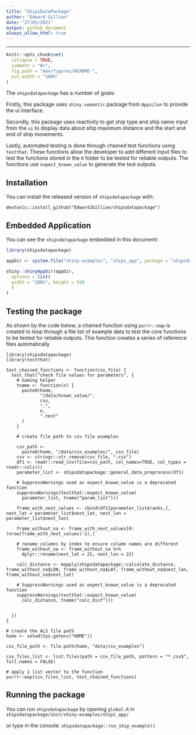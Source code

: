 ```yaml
---
title: "ShipsDataPackage"
author: "Edward Gillian"
date: "27/05/2021"
output: github_document
always_allow_html: true
---
```



---

<!-- README.md is generated from README.Rmd. Please edit that file -->

```r
knitr::opts_chunk$set(
  collapse = TRUE,
  comment = "#>",
  fig.path = "man/figures/README-",
  out.width = "100%"
)
```

<!-- badges: start -->
<!-- badges: end -->

The `shipsdatapackage` has a number of goals: 


Firstly, this package uses `shiny.semantic` package from `Appsilon` to provide the ui interface.

Secondly, this package uses reactivity to get ship type and ship name input from the `ui` to display data about ship maximum distance and the start and end of ship movements.

Lastly, automated testing is done through chained test functions using `testthat`. These functions allow the developer to add different input files to test the functions stored in the `R` folder to be tested for reliable outputs. The functions use `expect_known_value` to generate the test outputs.

## Installation

You can install the released version of `shipsdatapackage` with:

```
devtools::install_github("EdwardJGillian/shipsdatapackage")
```

## Embedded Application

You can see the `shipsdatapackage` embedded in this document:

```r
library(shipsdatapackage)

appDir <- system.file("shiny-examples", "ships_app", package = "shipsdatapackage")

shiny::shinyAppDir(appDir,
  options = list(
  width = "100%", height = 550
  )
)
```

## Testing the package

As shown by the code below, a chained function using `purrr::map` is created to loop through a file list of example data to test the core functions  to be tested for reliable outputs. This function creates a series of reference files automatically

```
library(shipsdatapackage)
library(testthat)

test_chained_functions <- function(csv_file) {
  test_that("check file values for parameters", {
    # naming helper
    tname <- function(n) {
      paste0(home,
             "/data/known_value/",
             csv,
             ".",
             n,
             ".test"
      )
    }

    # create file path to csv file examples

    csv_path <-
      paste0(home, "/data/csv_examples/", csv_file)
    csv <- stringr::str_remove(csv_file, ".csv")
    df1 <- readr::read_csv(file=csv_path, col_names=TRUE, col_types = readr::cols())
    parameter_list <- shipsdatapackage::general_data_preprocess(df1)

    # SuppressWarnings used as expect_known_value is a deprecated function
    suppressWarnings(testthat::expect_known_value(
      parameter_list, tname("param_list")))

    frame_with_next_values <- cbind(df1[parameter_list$ranks,], next_lat = parameter_list$next_lat, next_lon = parameter_list$next_lon)

    frame_without_na <- frame_with_next_values[0:(nrow(frame_with_next_values)-1),]

    # rename columns by index to ensure column names are different
    frame_without_na <- frame_without_na %>%
      dplyr::rename(next_lat = 21, next_lon = 22)

    calc_distance <- mapply(shipsdatapackage::calculate_distance, frame_without_na$LON, frame_without_na$LAT, frame_without_na$next_lon, frame_without_na$next_lat)

    # SuppressWarnings used as expect_known_value is a deprecated function
    suppressWarnings(testthat::expect_known_value(
      calc_distance, tname("calc_dist")))


  })
}

# create the ALS file path
home <- setwd(Sys.getenv("HOME"))

csv_file_path <- file.path(home, "data/csv_examples")

csv_files_list <- list.files(path = csv_file_path, pattern = "*.csv$", full.names = FALSE)

# apply 1 list vector to the function
purrr::map(csv_files_list, test_chained_functions)

```

## Running the package

You can run `shipsdatapackage` by opening `global.R` in `shipsdatapackage/inst/shiny-examples/ships_app/`

or type in the console: `shipsdatapackage::run_ship_example()`


